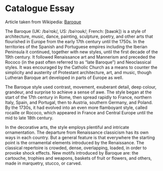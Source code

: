 # Catalogue Essay

Article taken from Wikipedia: [Baroque](https://en.wikipedia.org/wiki/Baroque)

The Baroque (UK: /bəˈrɒk/, US: /bəˈroʊk/; French: [baʁɔk]) is a style of architecture, music, dance, painting, sculpture, poetry, and other arts that flourished in Europe from the early 17th century until the 1750s. In the territories of the Spanish and Portuguese empires including the Iberian Peninsula it continued, together with new styles, until the first decade of the 19th century. It followed Renaissance art and Mannerism and preceded the Rococo (in the past often referred to as "late Baroque") and Neoclassical styles. It was encouraged by the Catholic Church as a means to counter the simplicity and austerity of Protestant architecture, art, and music, though Lutheran Baroque art developed in parts of Europe as well.

The Baroque style used contrast, movement, exuberant detail, deep colour, grandeur, and surprise to achieve a sense of awe. The style began at the start of the 17th century in Rome, then spread rapidly to France, northern Italy, Spain, and Portugal, then to Austria, southern Germany, and Poland. By the 1730s, it had evolved into an even more flamboyant style, called rocaille or Rococo, which appeared in France and Central Europe until the mid to late 18th century.

In the decorative arts, the style employs plentiful and intricate ornamentation. The departure from Renaissance classicism has its own ways in each country. But a general feature is that everywhere the starting point is the ornamental elements introduced by the Renaissance. The classical repertoire is crowded, dense, overlapping, loaded, in order to provoke shock effects. New motifs introduced by Baroque are: the cartouche, trophies and weapons, baskets of fruit or flowers, and others, made in marquetry, stucco, or carved.